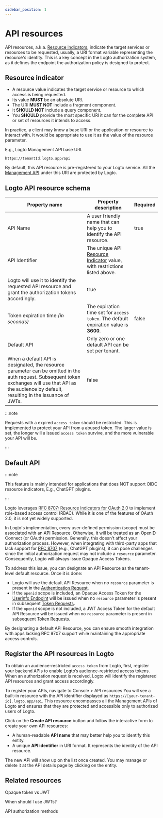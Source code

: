 ```yaml
---
sidebar_position: 1
---
```


# API resources

API resources, a.k.a. [Resource Indicators](https://www.rfc-editor.org/rfc/rfc8707.html), indicate the target services or resources to be requested, usually, a URI format variable representing the resource's identity.
This is a key concept in the Logto authorization system, as it defines the endpoint the authorization policy is designed to protect.

## Resource indicator

- A resource value indicates the target service or resource to which access is being requested.
- Its value **MUST** be an absolute URI.
- The URI **MUST NOT** include a fragment component.
- It **SHOULD NOT** include a query component.
- You **SHOULD** provide the most specific URI it can for the complete API or set of resources it intends to access.

In practice, a client may know a base URI or the application or resource to interact with. It would be appropriate to use it as the value of the resource parameter.

E.g., Logto Management API base URI.

```
https://tenantId.logto.app/api
```

By default, this API resource is pre-registered to your Logto service. All the [Management API](https://openapi.logto.io/) under this URI are protected by Logto.

## Logto API resource schema

| **Property name**                                                                                                                                                                                        | **Property description**                                                                                                | **Required** |
| -------------------------------------------------------------------------------------------------------------------------------------------------------------------------------------------------------- | ----------------------------------------------------------------------------------------------------------------------- | ------------ |
| API Name                                                                                                                                                                                                 | A user friendly name that can help you to identify the API resource.                                                    | true         |
| API Identifier                                                                                                                                                                                           | The unique API [Resource Indicator](https://www.rfc-editor.org/rfc/rfc8707.html) value, with restrictions listed above. |
| Logto will use it to identify the requested API resource and grant the authorization tokens accordingly.                                                                                                 | true                                                                                                                    |
| Token expiration time _(in seconds)_                                                                                                                                                                     | The expiration time set for `access token`. The default expiration value is **3600**.                                   | false        |
| Default API                                                                                                                                                                                              | Only zero or one default API can be set per tenant.                                                                     |
| When a default API is designated, the resource parameter can be omitted in the auth request. Subsequent token exchanges will use that API as the audience by default, resulting in the issuance of JWTs. | false                                                                                                                   |

:::note

Requests with a expired `access token` should be restricted. This is implemented to protect your API from a abused token. The larger value is set, the longer will a issued `access token` survive, and the more vulnerable your API will be.

:::

## Default API

:::note

This feature is mainly intended for applications that does NOT support OIDC resource indicators, E.g., ChatGPT plugins.

:::

Logto leverages [RFC 8707: Resource Indicators for OAuth 2.0](https://www.rfc-editor.org/rfc/rfc8707) to implement role-based access control (RBAC). While it is one of the features of OAuth 2.0, it is not yet widely supported.

In Logto's implementation, every user-defined permission (scope) must be associated with an API Resource. Otherwise, it will be treated as an OpenID Connect (or OAuth) permission. Generally, this doesn't affect your authorization process. However, when integrating with third-party apps that lack support for [RFC 8707](https://www.rfc-editor.org/rfc/rfc8707.html) (e.g., ChatGPT plugins), it can pose challenges since the initial authorization request may not include a `resource` parameter. Consequently, Logto will always issue Opaque Access Tokens.

To address this issue, you can designate an API Resource as the tenant-level default resource. Once it is done:

- Logto will use the default API Resource when no `resource` parameter is present in the [Authentication Request](https://openid.net/specs/openid-connect-core-1_0.html#AuthRequest).
- If the `openid` scope is included, an Opaque Access Token for the [Userinfo Endpoint](https://openid.net/specs/openid-connect-core-1_0.html#UserInfo) will be issued when no `resource` parameter is present in subsequent [Token Requests](https://openid.net/specs/openid-connect-core-1_0.html#TokenRequest).
- If the `openid` scope is not included, a JWT Access Token for the default API Resource will be issued when no `resource` parameter is present in subsequent [Token Requests](https://openid.net/specs/openid-connect-core-1_0.html#TokenRequest).

By designating a default API Resource, you can ensure smooth integration with apps lacking RFC 8707 support while maintaining the appropriate access controls.

## Register the API resources in Logto

To obtain an audience-restricted `access token` from Logto, first, register your backend APIs to enable Logto’s audience-restricted access tokens. When an authorization request is received, Logto will identify the registered API resources and grant access accordingly.

To register your APIs, navigate to <CloudLink to="/api-resources">Console > API resources</CloudLink> You will see a built-in resource with the API identifier displayed as `https://[your-tenant-id].logto.app/api`. This resource encompasses all the Management APIs of Logto and ensures that they are protected and accessible only to authorized users of Logto.

Click on the **Create API resource** button and follow the interactive form to create your own API resources:

- A human-readable **API name** that may better help you to identify this entity.
- A unique **API identifier** in URI format. It represents the identity of the API resource.

The new API will show up on the list once created. You may manage or delete it at the API details page by clicking on the entity.

## Related resources

<Url href="https://blog.logto.io/opaque-token-vs-jwt">Opaque token vs JWT</Url>

<Url href="https://blog.logto.io/when-should-i-use-jwts">When should I use JWTs?</Url>

<Url href="https://blog.logto.io/api-authorization-methods">API authorization methods</Url>
